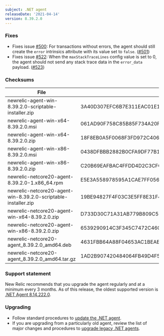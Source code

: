 ```yaml
---
subject: .NET agent
releaseDate: '2021-04-14'
version: 8.39.2.0
---
```


### Fixes

* Fixes issue [#500](https://github.com/newrelic/newrelic-dotnet-agent/issues/500): For transactions without errors, the agent should still create the `error` intrinsics attribute with its value set to `false`. ([#501](https://github.com/newrelic/newrelic-dotnet-agent/pull/501))
* Fixes issue [#522](https://github.com/newrelic/newrelic-dotnet-agent/issues/522): When the `maxStackTraceLines` config value is set to 0, the agent should not send any stack trace data in the `error_data` payload. ([#523](https://github.com/newrelic/newrelic-dotnet-agent/pull/523))

### Checksums

| File                                                           | SHA - 256  Hash                                                  |
| -------------------------------------------------------------- | ---------------------------------------------------------------- |
| newrelic-agent-win-8.39.2.0-scriptable-installer.zip           | 3A40D307EFC6B7E311EAC01E143AC04CAAD122E3B37A2FF9A34FF5FE7E104176 |
| newrelic-agent-win-x64-8.39.2.0.msi                            | 061AD90F758C85B85F734A20F73C0A17388C3B5529428A132B545759DE214D25 |
| newrelic-agent-win-x64-8.39.2.0.zip                            | 18F8EB0A5F0068F3FD972C406562173061FB4939C6F6CC46887804BF1CDF6331 |
| newrelic-agent-win-x86-8.39.2.0.msi                            | 0438DFBBB2882B0CFA9DF77B11F2065C98C03903D460786A439CCC5CFD087660 |
| newrelic-agent-win-x86-8.39.2.0.zip                            | C20B69EAFBAC4FFDD4D2C3CFCB4C48490E4E2A933D477E470705698763FCADEF |
| newrelic-netcore20-agent-8.39.2.0-1.x86_64.rpm                 | E5E3A558978595A1CAE7FF0561F058C6EDA4C2DE50AEDFBF60AF2643EC251B82 |
| newrelic-netcore20-agent-win-8.39.2.0-scriptable-installer.zip | 19BE94827F4F03C3E5FF8E31F47E1E0EE754F1C43E51AFD22536BB3D848934F0 |
| newrelic-netcore20-agent-win-x64-8.39.2.0.zip                  | D733D30C71A31AB779B809C52BB86289752E7A264B57D1BC1975DAFA95311803 |
| newrelic-netcore20-agent-win-x86-8.39.2.0.zip                  | 6539290914C3F345C7472C46C3AF0D39741D0616D3E200E51C335C05EF6FE538 |
| newrelic-netcore20-agent_8.39.2.0_amd64.deb                    | 4631FBB64A88F04653AC1BEAEDE32BA22666F6CA3866FA1291292B2C6342C1AE |
| newrelic-netcore20-agent_8.39.2.0_amd64.tar.gz                 | 1AD2B907420484064FB49D4F540423287B43A3B90E97C9DD0FFE51FDB142D233 |

### Support statement

New Relic recommends that you upgrade the agent regularly and at a minimum every 3 months. As of this release, the oldest supported version is [.NET Agent 8.14.222.0](/docs/release-notes/agent-release-notes/net-release-notes/net-agent-8142220).

### Upgrading

* Follow standard procedures to [update the .NET agent](/docs/agents/net-agent/installation-configuration/update-net-agent).
* If you are upgrading from a particularly old agent, review the list of major changes and procedures to [upgrade legacy .NET agents](/docs/agents/net-agent/troubleshooting/upgrade-legacy-net-agents).
